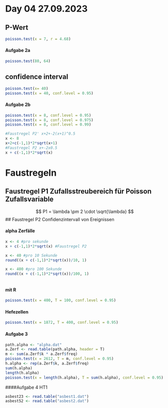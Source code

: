 # Day 04 27.09.2023 {.unnumbered}

## P-Wert

```r
poisson.test(x = 7, r = 4.68)
```

#### Aufgabe 2a

```r
poisson.test(80, 64)
```

## confidence interval

```r
poisson.test(x= 40)
poisson.test(x = 40, conf.level = 0.95)

```

#### Aufgabe 2b

```r
poisson.test(x = 8, conf.level = 0.95)
poisson.test(x = 8, conf.level = 0.975)
poisson.test(x = 8, conf.level = 0.99)

#Faustregel P2' x+2+-2(x+1)^0.5
x <- 8
x+2+c(-1,1)*2*sqrt(x+1)
#Faustregel P2 x+-2x0.5
x + c(-1,1)*2*sqrt(x)
```

# Faustregeln
## Faustregel P1 Zufallsstreubereich für Poisson Zufallsvariable
$$
P1 = \lambda \pm 2 \cdot \sqrt{\lambda}
$$
## Faustregel P2 Confidenzintervall von Ereignissen


#### alpha Zerfälle

```r
x <- 4 #pro sekunde
x + c(-1,1)*2*sqrt(x) #Faustregel P2

x <- 40 #pro 10 Sekunde
round((x + c(-1,1)*2*sqrt(x))/10, 1)

x <- 400 #pro 100 Sekunde
round((x + c(-1,1)*2*sqrt(x))/100, 1)



```

#### mit R

```r
poisson.test(x = 400, T = 100, conf.level = 0.95)
```

#### Hefezellen

```r
poisson.test(x = 1872, T = 400, conf.level = 0.95)
```

#### Aufgabe 3

```r
path.alpha <- "alpha.dat"
a.Zerf <- read.table(path.alpha, header = T)
m <- sum(a.Zerf$k * a.Zerf$freq)
poisson.test(x = 2612, T = m, conf.level = 0.95)
h.alpha <- rep(a.Zerf$k, a.Zerf$freq)
sum(h.alpha)
length(h.alpha)
poisson.test(x = length(h.alpha), T = sum(h.alpha), conf.level = 0.95)

```

####Aufgabe 4 HT1

```r
asbest23 <- read.table("asbest1.dat")
asbest52 <- read.table("asbest2.dat")
```
